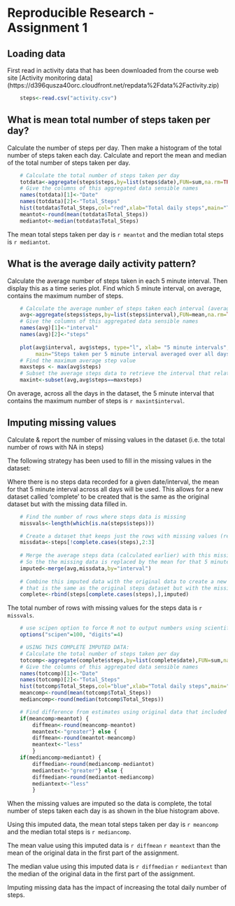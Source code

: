 Reproducible Research - Assignment 1
========================================================

## Loading data

First read in activity data that has been downloaded from the course web site [Activity monitoring data] (https://d396qusza40orc.cloudfront.net/repdata%2Fdata%2Factivity.zip)


```r
    steps<-read.csv("activity.csv")
```

## What is mean total number of steps taken per day?

Calculate the number of steps per day.
Then make a histogram of the total number of steps taken each day.
Calculate and report the mean and median of the total number of steps taken per day.

```r
    # Calculate the total number of steps taken per day
    totdata<-aggregate(steps$steps,by=list(steps$date),FUN=sum,na.rm=TRUE)
    # Give the columns of this aggregated data sensible names
    names(totdata)[1]<-"Date"
    names(totdata)[2]<-"Total_Steps"
    hist(totdata$Total_Steps,col="red",xlab="Total daily steps",main="Total number of steps taken each day")
    meantot<-round(mean(totdata$Total_Steps))
    mediantot<-median(totdata$Total_Steps)
```
The mean total steps taken per day is `r meantot` and the median total steps is `r mediantot`.

## What is the average daily activity pattern?

Calculate the average number of steps taken in each 5 minute interval.
Then display this as a time series plot.
Find which 5 minute interval, on average, contains the maximum number of steps.

```r
    # Calculate the average number of steps taken each interval (averaged across all days)
    avg<-aggregate(steps$steps,by=list(steps$interval),FUN=mean,na.rm=TRUE)
    # Give the columns of this aggregated data sensible names
    names(avg)[1]<-"interval"
    names(avg)[2]<-"steps"
    
    plot(avg$interval, avg$steps, type="l", xlab= "5 minute intervals", ylab= "Average steps taken", 
         main="Steps taken per 5 minute interval averaged over all days", col="blue" , lwd=2)
    # Find the maximum average step value
    maxsteps <- max(avg$steps)
    # Subset the average steps data to retrieve the interval that relates to this maximum
    maxint<-subset(avg,avg$steps==maxsteps)
```
On average, across all the days in the dataset, the 5 minute interval that contains the maximum number of steps is `r maxint$interval`.

## Imputing missing values

Calculate & report the number of missing values in the dataset (i.e. the total number of rows with NA in steps)

The following strategy has been used to fill in the missing values in the dataset:

Where there is no steps data recorded for a given date/interval, the mean for that 5 minute interval across all days will be used.  This allows for a new dataset called 'complete' to be created that is the same as the original dataset but with the missing data filled in.


```r
    
    # Find the number of rows where steps data is missing
    missvals<-length(which(is.na(steps$steps)))

    # Create a dataset that keeps just the rows with missing values (retain interval & date variables only) 
    missdata<-steps[!complete.cases(steps),2:3]
    
    # Merge the average steps data (calculated earlier) with this missing data
    # So the the missing data is replaced by the mean for that 5 minute interval
    imputed<-merge(avg,missdata,by="interval")
    
    # Combine this imputed data with the original data to create a new dataset called complete,
    # that is the same as the original steps dataset but with the missing data filled in.
    complete<-rbind(steps[complete.cases(steps),],imputed)

```
The total number of rows with missing values for the steps data is `r missvals`.


```r
    # use scipen option to force R not to output numbers using scientific notation
    options("scipen"=100, "digits"=4)

    # USING THIS COMPLETE IMPUTED DATA:
    # Calculate the total number of steps taken per day
    totcomp<-aggregate(complete$steps,by=list(complete$date),FUN=sum,na.rm=TRUE)
    # Give the columns of this aggregated data sensible names
    names(totcomp)[1]<-"Date"
    names(totcomp)[2]<-"Total_Steps"
    hist(totcomp$Total_Steps,col="blue",xlab="Total daily steps",main="Total steps each day (using imputed data)")
    meancomp<-round(mean(totcomp$Total_Steps))
    mediancomp<-round(median(totcomp$Total_Steps))

    # Find difference from estimates using original data that included missing values
    if(meancomp>meantot) {
        diffmean<-round(meancomp-meantot) 
        meantext<-"greater"} else {
        diffmean<-round(meantot-meancomp)
        meantext<-"less"
        }
    if(mediancomp>mediantot) {
        diffmedian<-round(mediancomp-mediantot) 
        mediantext<-"greater"} else {
        diffmedian<-round(mediantot-mediancomp)
        mediantext<-"less"
        }

```

When the missing values are imputed so the data is complete, the total number of steps taken each day is as shown in the blue histogram above.

Using this imputed data, the mean total steps taken per day is `r meancomp` and the median total steps is `r mediancomp`.

The mean value using this imputed data is `r diffmean` `r meantext` than the mean of the original data in the first part of the assignment.

The median value using this imputed data is `r diffmedian` `r mediantext` than the median of the original data in the first part of the assignment.

Imputing missing data has the impact of increasing the total daily number of steps.

